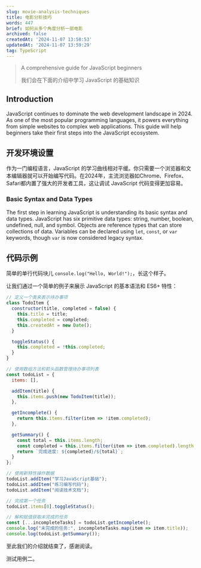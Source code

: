 ```yaml
---
slug: movie-analysis-techniques
title: 电影分析技巧
words: 447
brief: 如何从多个角度分析一部电影
archived: false
createdAt: '2024-11-07 13:58:53'
updatedAt: '2024-11-07 13:59:29'
tag: TypeScript
---
```


> A comprehensive guide for JavaScript beginners
>
> 我们会在下面的介绍中学习 JavaScript 的基础知识

## Introduction

JavaScript continues to dominate the web development landscape in 2024. As one of the most popular programming languages, it powers everything from simple websites to complex web applications. This guide will help beginners take their first steps into the JavaScript ecosystem.

## 开发环境设置

作为一门编程语言，JavaScript 的学习曲线相对平缓。你只需要一个浏览器和文本编辑器就可以开始编写代码。在2024年，主流浏览器如Chrome、Firefox、Safari都内置了强大的开发者工具，这让调试 JavaScript 代码变得更加容易。

### Basic Syntax and Data Types

The first step in learning JavaScript is understanding its basic syntax and data types. JavaScript has six primitive data types: string, number, boolean, undefined, null, and symbol. Objects are reference types that can store collections of data. Variables can be declared using `let`, `const`, or `var` keywords, though `var` is now considered legacy syntax.

## 代码示例

简单的单行代码块儿 `console.log("Hello, World!");`，长这个样子。

让我们通过一个简单的例子来展示 JavaScript 的基本语法和 ES6+ 特性：

```javascript
// 定义一个类来表示待办事项
class TodoItem {
  constructor(title, completed = false) {
    this.title = title;
    this.completed = completed;
    this.createdAt = new Date();
  }

  toggleStatus() {
    this.completed = !this.completed;
  }
}

// 使用数组方法和箭头函数管理待办事项列表
const todoList = {
  items: [],

  addItem(title) {
    this.items.push(new TodoItem(title));
  },

  getIncomplete() {
    return this.items.filter(item => !item.completed);
  },

  getSummary() {
    const total = this.items.length;
    const completed = this.items.filter(item => item.completed).length;
    return `完成进度: ${completed}/${total}`;
  }
};

// 使用新特性操作数据
todoList.addItem("学习JavaScript基础");
todoList.addItem("练习编写代码");
todoList.addItem("阅读技术文档");

// 完成第一个任务
todoList.items[0].toggleStatus();

// 解构赋值获取未完成的任务
const [...incompleteTasks] = todoList.getIncomplete();
console.log("未完成的任务:", incompleteTasks.map(item => item.title));
console.log(todoList.getSummary());
```

至此我们的介绍就结束了，感谢阅读。

测试用例二。
